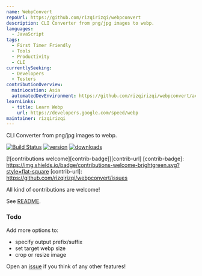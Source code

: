 ```yaml
---
name: WebpConvert
repoUrl: https://github.com/rizqirizqi/webpconvert
description: CLI Converter from png/jpg images to webp.
languages:
  - JavaScript
tags:
  - First Timer Friendly
  - Tools
  - Productivity
  - CLI
currentlySeeking:
  - Developers
  - Testers
contributionOverview:
  mainLocation: Asia
  automatedDevEnvironment: https://github.com/rizqirizqi/webpconvert/actions
learnLinks:
  - title: Learn Webp
    url: https://developers.google.com/speed/webp
maintainer: rizqirizqi
---
```


<Overview>

CLI Converter from png/jpg images to webp.

[![Build Status][build-badge]][build-url]
[![version][version-badge]][version-url]
[![downloads][downloads-badge]][downloads-url]

[build-badge]: https://img.shields.io/github/workflow/status/rizqirizqi/webpconvert/Publish?style=flat-square
[build-url]: https://github.com/rizqirizqi/webpconvert/actions
[version-badge]: https://img.shields.io/npm/v/webpconvert.svg?style=flat-square
[version-url]: https://www.npmjs.com/package/webpconvert
[downloads-badge]: https://img.shields.io/npm/dm/webpconvert.svg?style=flat-square
[downloads-url]: http://npm-stat.com/charts.html?package=webpconvert&from=2019-01-01

</Overview>

<Contributing>

[![contributions welcome][contrib-badge]][contrib-url]
[contrib-badge]: https://img.shields.io/badge/contributions-welcome-brightgreen.svg?style=flat-square
[contrib-url]: https://github.com/rizqirizqi/webpconvert/issues

All kind of contributions are welcome!

See [README](https://github.com/rizqirizqi/webpconvert#readme).

### Todo
Add more options to:
- specify output prefix/suffix
- set target webp size
- crop or resize image

Open an [issue](https://github.com/rizqirizqi/webpconvert) if you think of any other features!

</Contributing>
